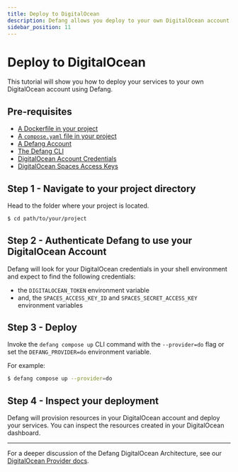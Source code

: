 ```yaml
---
title: Deploy to DigitalOcean
description: Defang allows you deploy to your own DigitalOcean account.
sidebar_position: 11
---
```


# Deploy to DigitalOcean

This tutorial will show you how to deploy your services to your own DigitalOcean account using Defang.

## Pre-requisites
* [A Dockerfile in your project](https://docs.docker.com/get-started/docker-concepts/building-images/writing-a-dockerfile/)
* [A `compose.yaml` file in your project](https://docs.docker.com/compose/gettingstarted/)
* [A Defang Account](/docs/concepts/authentication)
* [The Defang CLI](/docs/getting-started#install-the-defang-cli)
* [DigitalOcean Account Credentials](/docs/providers/digitalocean#getting-started)
* [DigitalOcean Spaces Access Keys](/docs/providers/digitalocean#getting-started)

## Step 1 - Navigate to your project directory

Head to the folder where your project is located.
```bash
$ cd path/to/your/project
```

## Step 2 - Authenticate Defang to use your DigitalOcean Account

Defang will look for your DigitalOcean credentials in your shell environment and expect to find the following credentials:
* the `DIGITALOCEAN_TOKEN` environment variable
* and, the `SPACES_ACCESS_KEY_ID` and `SPACES_SECRET_ACCESS_KEY` environment variables

## Step 3 - Deploy

Invoke the `defang compose up` CLI command with the `--provider=do` flag or set the `DEFANG_PROVIDER=do` environment variable.

For example:

```bash
$ defang compose up --provider=do
```

## Step 4 - Inspect your deployment

Defang will provision resources in your DigitalOcean account and deploy your services. You can inspect the resources created in your DigitalOcean dashboard.

***

For a deeper discussion of the Defang DigitalOcean Architecture, see our [DigitalOcean Provider docs](/docs/providers/digitalocean).

